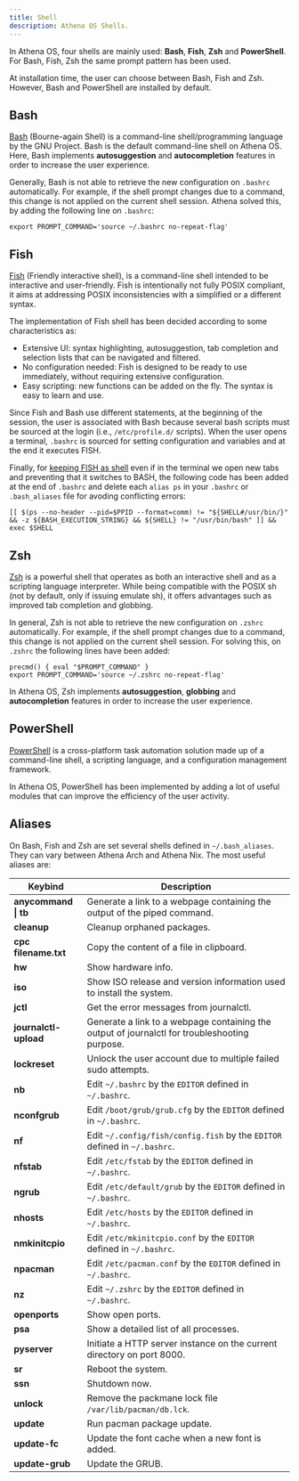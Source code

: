 ```yaml
---
title: Shell
description: Athena OS Shells.
---
```


In Athena OS, four shells are mainly used: **Bash**, **Fish**, **Zsh** and **PowerShell**. For Bash, Fish, Zsh the same prompt pattern has been used.

At installation time, the user can choose between Bash, Fish and Zsh. However, Bash and PowerShell are installed by default.

## Bash

[Bash](https://wiki.archlinux.org/title/bash) (Bourne-again Shell) is a command-line shell/programming language by the GNU Project. Bash is the default command-line shell on Athena OS. Here, Bash implements **autosuggestion** and **autocompletion** features in order to increase the user experience.

Generally, Bash is not able to retrieve the new configuration on `.bashrc` automatically. For example, if the shell prompt changes due to a command, this change is not applied on the current shell session. Athena solved this, by adding the following line on `.bashrc`:
```
export PROMPT_COMMAND='source ~/.bashrc no-repeat-flag'
```

## Fish

[Fish](https://wiki.archlinux.org/title/fish) (Friendly interactive shell), is a command-line shell intended to be interactive and user-friendly. Fish is intentionally not fully POSIX compliant, it aims at addressing POSIX inconsistencies with a simplified or a different syntax.

The implementation of Fish shell has been decided according to some characteristics as:
* Extensive UI: syntax highlighting, autosuggestion, tab completion and selection lists that can be navigated and filtered.
* No configuration needed: Fish is designed to be ready to use immediately, without requiring extensive configuration.
* Easy scripting: new functions can be added on the fly. The syntax is easy to learn and use.

Since Fish and Bash use different statements, at the beginning of the session, the user is associated with Bash because several bash scripts must be sourced at the login (i.e., `/etc/profile.d/` scripts). When the user opens a terminal, `.bashrc` is sourced for setting configuration and variables and at the end it executes FISH.

Finally, for [keeping FISH as shell](https://wiki.archlinux.org/title/fish#Modify_.bashrc_to_drop_into_fish) even if in the terminal we open new tabs and preventing that it switches to BASH, the following code has been added at the end of `.bashrc` and delete each `alias ps` in your `.bashrc` or `.bash_aliases` file for avoding conflicting errors:
```
[[ $(ps --no-header --pid=$PPID --format=comm) != "${SHELL#/usr/bin/}" && -z ${BASH_EXECUTION_STRING} && ${SHELL} != "/usr/bin/bash" ]] && exec $SHELL
```

## Zsh

[Zsh](https://wiki.archlinux.org/title/zsh) is a powerful shell that operates as both an interactive shell and as a scripting language interpreter. While being compatible with the POSIX sh (not by default, only if issuing emulate sh), it offers advantages such as improved tab completion and globbing.

In general, Zsh is not able to retrieve the new configuration on `.zshrc` automatically. For example, if the shell prompt changes due to a command, this change is not applied on the current shell session. For solving this, on `.zshrc` the following lines have been added:
```
precmd() { eval "$PROMPT_COMMAND" }
export PROMPT_COMMAND='source ~/.zshrc no-repeat-flag'
```

In Athena OS, Zsh implements **autosuggestion**, **globbing** and **autocompletion** features in order to increase the user experience.

## PowerShell
[PowerShell](https://learn.microsoft.com/en-us/powershell/scripting/overview) is a cross-platform task automation solution made up of a command-line shell, a scripting language, and a configuration management framework.

In Athena OS, PowerShell has been implemented by adding a lot of useful modules that can improve the efficiency of the user activity.

## Aliases

On Bash, Fish and Zsh are set several shells defined in `~/.bash_aliases`. They can vary between Athena Arch and Athena Nix. The most useful aliases are:

| Keybind | Description |
| ------- | ----------- |
| **anycommand \| tb** | Generate a link to a webpage containing the output of the piped command. |
| **cleanup** | Cleanup orphaned packages. |
| **cpc filename.txt** | Copy the content of a file in clipboard. |
| **hw** | Show hardware info. |
| **iso** | Show ISO release and version information used to install the system. |
| **jctl** | Get the error messages from journalctl. |
| **journalctl-upload** | Generate a link to a webpage containing the output of journalctl for troubleshooting purpose. |
| **lockreset** | Unlock the user account due to multiple failed sudo attempts. |
| **nb** | Edit `~/.bashrc` by the `EDITOR` defined in `~/.bashrc`. |
| **nconfgrub** | Edit `/boot/grub/grub.cfg` by the `EDITOR` defined in `~/.bashrc`. |
| **nf** | Edit `~/.config/fish/config.fish` by the `EDITOR` defined in `~/.bashrc`. |
| **nfstab** | Edit `/etc/fstab` by the `EDITOR` defined in `~/.bashrc`. |
| **ngrub** | Edit `/etc/default/grub` by the `EDITOR` defined in `~/.bashrc`. |
| **nhosts** | Edit `/etc/hosts` by the `EDITOR` defined in `~/.bashrc`. |
| **nmkinitcpio** | Edit `/etc/mkinitcpio.conf` by the `EDITOR` defined in `~/.bashrc`. |
| **npacman** | Edit `/etc/pacman.conf` by the `EDITOR` defined in `~/.bashrc`. |
| **nz** | Edit `~/.zshrc` by the `EDITOR` defined in `~/.bashrc`. |
| **openports** | Show open ports. |
| **psa** | Show a detailed list of all processes. |
| **pyserver** | Initiate a HTTP server instance on the current directory on port 8000. |
| **sr** | Reboot the system. |
| **ssn** | Shutdown now. |
| **unlock** | Remove the packmane lock file `/var/lib/pacman/db.lck`. |
| **update** | Run pacman package update. |
| **update-fc** | Update the font cache when a new font is added. |
| **update-grub** | Update the GRUB. |

<ImageComponent />
